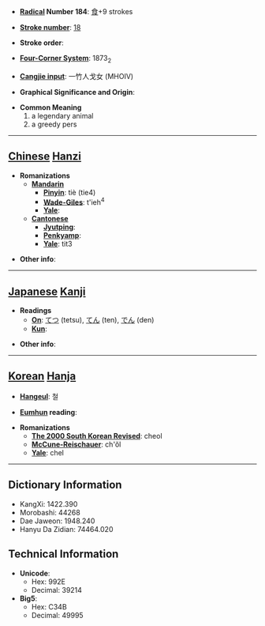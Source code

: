 * '''[[Wiktionary:Chinese radical index| Radical]] Number 184''': [[Wiktionary:Chinese radical index 食|食]]+9 strokes

* '''[[Wiktionary:Chinese total strokes index|Stroke number]]''': [[Wiktionary:Chinese total strokes index 18|18]]

* '''Stroke order''': 

* '''[[Wiktionary:Chinese four corner index|Four-Corner System]]''': 1873<sub>2</sub>

* '''[[Wiktionary:Chinese Cangjie index|Cangjie input]]''': 一竹人戈女 (MHOIV)

* '''Graphical Significance and Origin''': 

* '''Common Meaning'''
*#a legendary animal
*# a greedy pers


----

== [[Chinese]] [[Hanzi]] ==

* '''Romanizations'''
** '''[[Mandarin]]'''
*** '''[[Pinyin]]''': tiè (tie4)
*** '''[[Wade-Giles]]''': t'ieh<sup>4</sup>
*** '''[[Yale]]''': 
** '''[[Cantonese]]'''
*** '''[[Jyutping]]''':
*** '''[[Penkyamp]]''': 
*** '''[[Yale]]''': tit3

* '''Other info''': 

----

== [[Japanese]] [[Kanji]] ==

* '''Readings'''
** '''[[On]]''': [[てつ]] (tetsu), [[てん]] (ten), [[でん]] (den)
** '''[[Kun]]''': 

* '''Other info''':  

----

== [[Korean]] [[Hanja]] ==

* '''[[Hangeul]]''': 철

* '''[[Eumhun]] reading''': 

* '''Romanizations'''
** '''[[The 2000 South Korean Revised Romanization|The 2000 South Korean Revised]]''': cheol
** '''[[McCune-Reischauer]]''': ch'ŏl
** '''[[Yale]]''': chel

----

== Dictionary Information ==

* KangXi: 1422.390
* Morobashi: 44268
* Dae Jaweon: 1948.240
* Hanyu Da Zidian: 74464.020

== Technical Information ==

* '''Unicode''':
** Hex: 992E
** Decimal: 39214
* '''Big5''':
** Hex: C34B
** Decimal: 49995